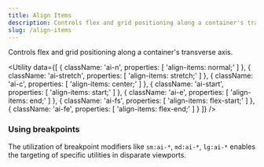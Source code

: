 ```yaml
---
title: Align Items
description: Controls flex and grid positioning along a container's transverse axis.
slug: /align-items
---
```



Controls flex and grid positioning along a container's transverse axis.

<Utility
  data={[
    {
      className: 'ai-n',
      properties: [
        'align-items: normal;'
      ]
    },
    {
      className: 'ai-stretch',
      properties: [
        'align-items: stretch;'
      ]
    },
    {
      className: 'ai-c',
      properties: [
        'align-items: center;'
      ]
    },
    {
      className: 'ai-start',
      properties: [
        'align-items: start;'
      ]
    },
    {
      className: 'ai-e',
      properties: [
        'align-items: end;'
      ]
    },
    {
      className: 'ai-fs',
      properties: [
        'align-items: flex-start;'
      ]
    },
    {
      className: 'ai-fe',
      properties: [
        'align-items: flex-end;'
      ]
    }
  ]}
/>

### Using breakpoints

The utilization of breakpoint modifiers like `sm:ai-*`, `md:ai-*`, `lg:ai-*` enables the targeting of specific utilities in disparate viewports.